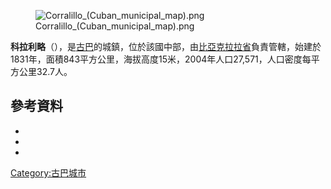[[Image:Corralillo_(Cuban_municipal_map).png|right]]

{{Coord|22|59|8|N|80|34|59|W|display=title}}

'''科拉利略'''（{{lang-es|Corralillo}}），是[[古巴|古巴]]的城鎮，位於該國中部，由[[比亞克拉拉省|比亞克拉拉省]]負責管轄，始建於1831年，面積843平方公里，海拔高度15米，2004年人口27,571，人口密度每平方公里32.7人。

==參考資料==
*{{Cite web|url=http://www.guije.com/pueblo/municipios/vcorralillo/index.htm|title=Corralillo|author=Guije.com|accessdate=2007-10-09|language=es}}
*{{Cite web|url=http://www.atenas.inf.cu/todo/Estadisticas/TABLA%20No_3balance.htm |title=2004 Population trends, by Province and Municipality |author=Atenas.cu |year=2004 |accessdate=2007-10-09 |archiveurl=https://web.archive.org/web/20070927111826/http://www.atenas.inf.cu/todo/Estadisticas/TABLA%2BNo_3balance.htm |archivedate=2007-09-27 |language=es |deadurl=yes }}
*{{Cite web|url=http://www.statoids.com/ycu.html|title=Municipios of Cuba|author=Statoids|date=July 2003| accessdate=2007-10-09}}

{{Cuba-geo-stub}}
[[Category:古巴城市|Category:古巴城市]]